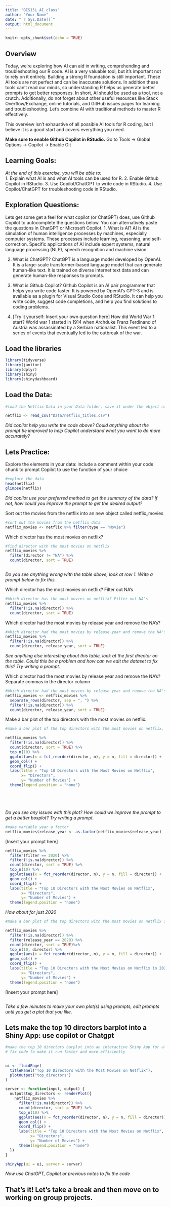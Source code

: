 ```yaml
---
title: "BIS15L_AI_class"
author: "Your Name"
date: "`r Sys.Date()`"
output: html_document
---
```


```r
knitr::opts_chunk$set(echo = TRUE)
```

## Overview
Today, we're exploring how AI can aid in writing, comprehending and troubleshooting our R code. AI is a very valuable tool, but it's important not to rely on it entirely. Building a strong R foundation is still important. These AI tools are not perfect and can be inaccurate solutions. In addition these tools can't read our minds, so understanding R helps us generate better prompts to get better responses. In short, AI should be used as a tool, not a crutch. Additionally, do not forget about other useful resources like Stack Overflow/Exchange, online tutorials, and GitHub issues pages for learning and troubleshooting. Let's combine AI with traditional methods to master R effectively.

This overview isn't exhaustive of all possible AI tools for R coding, but I believe it is a good start and covers everything you need.


**Make sure to enable Github Copilot in RStudio.**
Go to Tools -> Global Options -> Copilot -> Enable Git

## Learning Goals: 
*At the end of this exercise, you will be able to:*  
1. Explain what AI is and what AI tools can be used for R.
2. Enable Github Copilot in RStudio.
3. Use Copilot/ChatGPT to write code in RStudio.
4. Use Copilot/ChatGPT for troubleshooting code in RStudio.


## Exploration Questions:
Lets get some get a feel for what copilot (or ChatGPT) does, use Github Copilot to autocomplete the questions below. You can alternatively paste the questions in ChatGPT or Microsoft Copilot.
1. What is AI?
  AI is the simulation of human intelligence processes by machines, especially computer systems. These processes include learning, reasoning, and self-correction. Specific applications of AI include expert systems, natural language processing (NLP), speech recognition and machine vision. 
  
2. What is ChatGPT?
ChatGPT is a language model developed by OpenAI. It is a large-scale transformer-based language model that can generate human-like text. It is trained on diverse internet text data and can generate human-like responses to prompts.


3. What is Github Copilot?
Github Copilot is an AI pair programmer that helps you write code faster. It is powered by OpenAI's GPT-3 and is available as a plugin for Visual Studio Code and RStudio. It can help you write code, suggest code completions, and help you find solutions to coding problems.

4. [Try it yourself: Insert your own question here]
How did World War 1 start? 
World war 1 started in 1914 when Archduke Franz Ferdinand of Austria was assassinated by a Serbian nationalist. This event led to a series of events that eventually led to the outbreak of the war.

## Load the libraries  
```r
library(tidyverse)
library(janitor)
library(dplyr)
library(shiny)
library(shinydashboard)
```

## Load the Data: 
```r
#load the Netflix Data in your Data folder, save it under the object name netflix

netflix <- read_csv("Data/netflix_titles.csv")


```

*Did copilot help you write the code above? Could anything about the prompt be improved to help Copilot understand what you want to do more accurately?*


## Lets Practice:
Explore the elements in your data: include a comment within your code chunk to prompt Copilot to use the function of your choice
```r
#explore the data 
head(netflix)
glimpse(netflix)

```
*Did copilot use your preferred method to get the summary of the data? If not, how could you improve the prompt to get the desired output?*


Sort out the movies from the netflix into an new object called netflix_movies
```r
#sort out the movies from the netflix data
netflix_movies <- netflix %>% filter(type == "Movie")

```


Which director has the most movies on netflix?
```r
#find director with the most movies on netflix
netflix_movies %>% 
  filter(director != "NA") %>%
  count(director, sort = TRUE)



```
*Do you see anything wrong with the table above, look at row 1. Write a prompt below to fix this.*

Which director has the most movies on netflix? Filter out NA's
```r
#Which director has the most movies on netflix? Filter out NA's 
netflix_movies %>% 
  filter(!is.na(director)) %>%
  count(director, sort = TRUE)
```

Which director had the most movies by release year and remove the NA's?
```r
#Which director had the most movies by release year and remove the NA's?
netflix_movies %>% 
  filter(!is.na(director)) %>%
  count(director, release_year, sort = TRUE)

```
*See anything else interesting about this table, look at the first director on the table. Could this be a problem and how can we edit the dataset to fix this? Try writing a prompt.*


Which director had the most movies by release year and remove the NA's? Separate commas in the director column

```r
#Which director had the most movies by release year and remove the NA's? Seperate commas in the director column 
netflix_movies <- netflix_movies %>%
  separate_rows(director, sep = ", ") %>%
  filter(!is.na(director)) %>%
  count(director, release_year, sort = TRUE)

```


Make a bar plot of the top directors with the most movies on netflix. 
```r
#make a bar plot of the top directors with the most movies on netflix, fill by director. Remove the legend flip axis and make the title "Top 10 Directors"

netflix_movies %>% 
  filter(!is.na(director)) %>%
  count(director, sort = TRUE) %>%
  top_n(10) %>%
  ggplot(aes(x = fct_reorder(director, n), y = n, fill = director)) +
  geom_col() +
  coord_flip() +
  labs(title = "Top 10 Directors with the Most Movies on Netflix", 
       x= "Directors",
       y= "Number of Movies") +
  theme(legend.position = "none")






```
*Do you see any issues with this plot? How could we improve the prompt to get a better boxplot? Try writing a prompt.*
```r
#make variable year a factor 
netflix_movies$release_year <- as.factor(netflix_movies$release_year)
```

[Insert your prompt here]
```r
netflix_movies %>% 
  filter(filter == 2020) %>%
  filter(!is.na(director)) %>%
  count(director, sort = TRUE) %>%
  top_n(10) %>%
  ggplot(aes(x = fct_reorder(director, n), y = n, fill = director)) +
  geom_col() +
  coord_flip() +
  labs(title = "Top 10 Directors with the Most Movies on Netflix", 
       x= "Directors",
       y= "Number of Movies") +
  theme(legend.position = "none")

```

*How about for just 2020*

```r
#make a bar plot of the top directors with the most movies on netflix in 2020, fill by director. Remove the legend flip axis and make the title "Top 10 Directors in 2020" 

netflix_movies %>% 
  filter(!is.na(director)) %>%
  filter(release_year == 2020) %>%
  count(director, sort = TRUE)%>%
  top_n(10, director) %>%
  ggplot(aes(x = fct_reorder(director, n), y = n, fill = director)) +
  geom_col() +
  coord_flip() +
  labs(title = "Top 10 Directors with the Most Movies on Netflix in 2020", 
       x= "Directors",
       y= "Number of Movies") +
  theme(legend.position = "none")


```
[Insert your prompt here]
```r

```


*Take a few minutes to make your own plot(s) using prompts, edit prompts until you get a plot that you like.*






## Lets make the top 10 directors barplot into a Shiny App: use copilot or Chatgpt
```r
#make the top 10 directors barplot into an interactive Shiny App for all years. end sessions when user closes app
# fix code to make it run faster and more efficiently
 

ui <- fluidPage(
  titlePanel("Top 10 Directors with the Most Movies on Netflix"),
  plotOutput("top_directors")
)

server <- function(input, output) {
  output$top_directors <- renderPlot({
    netflix_movies %>% 
      filter(!is.na(director)) %>%
      count(director, sort = TRUE) %>%
      top_n(10) %>%
      ggplot(aes(x = fct_reorder(director, n), y = n, fill = director)) +
      geom_col() +
      coord_flip() +
      labs(title = "Top 10 Directors with the Most Movies on Netflix", 
           x= "Directors",
           y= "Number of Movies") +
      theme(legend.position = "none")
  })
}

shinyApp(ui = ui, server = server)


```



*Now use ChatGPT, Copilot or previous notes to fix the code*





## That's it! Let's take a break and then move on to working on group projects.

